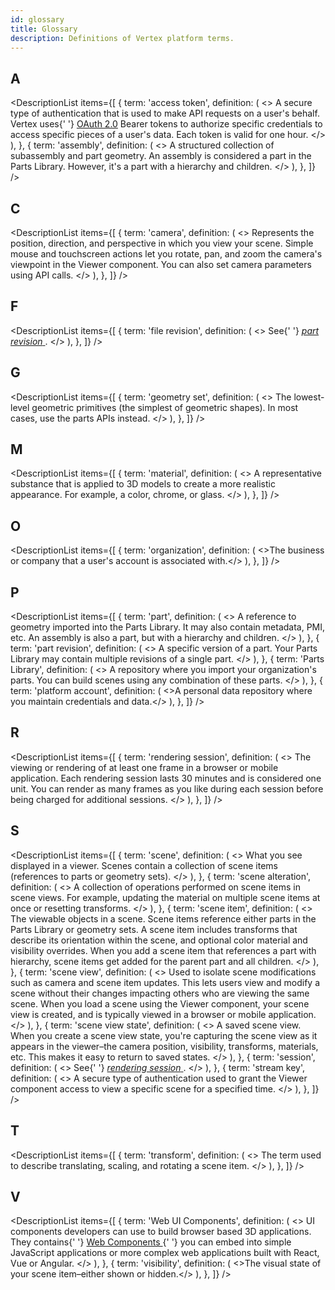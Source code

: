 ```yaml
---
id: glossary
title: Glossary
description: Definitions of Vertex platform terms.
---
```



## A

<DescriptionList
  items={[
    {
      term: 'access token',
      definition: (
        <>
          A secure type of authentication that is used to make API requests on a
          user's behalf. Vertex uses{' '}
          <a href="https://oauth.net/2/">OAuth 2.0</a> Bearer tokens to
          authorize specific credentials to access specific pieces of a user's
          data. Each token is valid for one hour.
        </>
      ),
    },
    {
      term: 'assembly',
      definition: (
        <>
          A structured collection of subassembly and part geometry. An assembly
          is considered a part in the Parts Library. However, it's a part with a
          hierarchy and children.
        </>
      ),
    },
  ]}
/>

## C

<DescriptionList
  items={[
    {
      term: 'camera',
      definition: (
        <>
          Represents the position, direction, and perspective in which you view
          your scene. Simple mouse and touchscreen actions let you rotate, pan,
          and zoom the camera's viewpoint in the Viewer component. You can also
          set camera parameters using API calls.
        </>
      ),
    },
  ]}
/>

## F

<DescriptionList
  items={[
    {
      term: 'file revision',
      definition: (
        <>
          See{' '}
          <a href="#p">
            <i>part revision</i>
          </a>
          .
        </>
      ),
    },
  ]}
/>

## G

<DescriptionList
  items={[
    {
      term: 'geometry set',
      definition: (
        <>
          The lowest-level geometric primitives (the simplest of geometric
          shapes). In most cases, use the parts APIs instead.
        </>
      ),
    },
  ]}
/>

## M

<DescriptionList
  items={[
    {
      term: 'material',
      definition: (
        <>
          A representative substance that is applied to 3D models to create a
          more realistic appearance. For example, a color, chrome, or glass.
        </>
      ),
    },
  ]}
/>

## O

<DescriptionList
  items={[
    {
      term: 'organization',
      definition: (
        <>The business or company that a user's account is associated with.</>
      ),
    },
  ]}
/>

## P

<DescriptionList
  items={[
    {
      term: 'part',
      definition: (
        <>
          A reference to geometry imported into the Parts Library. It may also
          contain metadata, PMI, etc. An assembly is also a part, but with a
          hierarchy and children.
        </>
      ),
    },
    {
      term: 'part revision',
      definition: (
        <>
          A specific version of a part. Your Parts Library may contain multiple
          revisions of a single part.
        </>
      ),
    },
    {
      term: 'Parts Library',
      definition: (
        <>
          A repository where you import your organization's parts. You can build
          scenes using any combination of these parts.
        </>
      ),
    },
    {
      term: 'platform account',
      definition: (
        <>A personal data repository where you maintain credentials and data.</>
      ),
    },
  ]}
/>

## R

<DescriptionList
  items={[
    {
      term: 'rendering session',
      definition: (
        <>
          The viewing or rendering of at least one frame in a browser or mobile
          application. Each rendering session lasts 30 minutes and is considered
          one unit. You can render as many frames as you like during each
          session before being charged for additional sessions.
        </>
      ),
    },
  ]}
/>

## S

<DescriptionList
  items={[
    {
      term: 'scene',
      definition: (
        <>
          What you see displayed in a viewer. Scenes contain a collection of
          scene items (references to parts or geometry sets).
        </>
      ),
    },
    {
      term: 'scene alteration',
      definition: (
        <>
          A collection of operations performed on scene items in scene views.
          For example, updating the material on multiple scene items at once or
          resetting transforms.
        </>
      ),
    },
    {
      term: 'scene item',
      definition: (
        <>
          The viewable objects in a scene. Scene items reference either parts in
          the Parts Library or geometry sets. A scene item includes transforms
          that describe its orientation within the scene, and optional color
          material and visibility overrides. When you add a scene item that
          references a part with hierarchy, scene items get added for the parent
          part and all children.
        </>
      ),
    },
    {
      term: 'scene view',
      definition: (
        <>
          Used to isolate scene modifications such as camera and scene item
          updates. This lets users view and modify a scene without their changes
          impacting others who are viewing the same scene. When you load a scene
          using the Viewer component, your scene view is created, and is
          typically viewed in a browser or mobile application.
        </>
      ),
    },
    {
      term: 'scene view state',
      definition: (
        <>
          A saved scene view. When you create a scene view state, you're
          capturing the scene view as it appears in the viewer–the camera
          position, visibility, transforms, materials, etc. This makes it easy
          to return to saved states.
        </>
      ),
    },
    {
      term: 'session',
      definition: (
        <>
          See{' '}
          <a href="#r">
            <i>rendering session</i>
          </a>
          .
        </>
      ),
    },
    {
      term: 'stream key',
      definition: (
        <>
          A secure type of authentication used to grant the Viewer component
          access to view a specific scene for a specified time.
        </>
      ),
    },
  ]}
/>

## T

<DescriptionList
  items={[
    {
      term: 'transform',
      definition: (
        <>
          The term used to describe translating, scaling, and rotating a scene
          item.
        </>
      ),
    },
  ]}
/>

## V

<DescriptionList
  items={[
    {
      term: 'Web UI Components',
      definition: (
        <>
          UI components developers can use to build browser based 3D
          applications. They contains{' '}
          <a href="https://developer.mozilla.org/en-US/docs/Web/Web_Components">
            Web Components
          </a>{' '}
          you can embed into simple JavaScript applications or more complex web
          applications built with React, Vue or Angular.
        </>
      ),
    },
    {
      term: 'visibility',
      definition: (
        <>The visual state of your scene item–either shown or hidden.</>
      ),
    },
  ]}
/>
